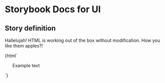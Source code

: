 

# Storybook Docs for Ul

<Meta title="govtnz-import/Ul" />

## Story definition

Hallelujah! HTML is working out of the box without modification.
How you like them apples?!

<Preview>
  <Story name="Ul" height="100px">
    {html`
      <ul class="g-ul">
        Example text
      </ul>
    `}
  </Story>
</Preview>
